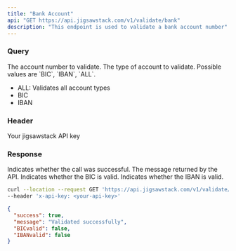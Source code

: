 ```yaml
---
title: "Bank Account"
api: "GET https://api.jigsawstack.com/v1/validate/bank"
description: "This endpoint is used to validate a bank account number"
---
```


### Query

<ParamField query="account_number" type="string" required>
  The account number to validate.
</ParamField>

<ParamField query="type" type="string" default="ALL" required>
  The type of account to validate. Possible values are `BIC`, `IBAN`, `ALL`.
  <ul>
    <li>ALL: Validates all account types</li>
    <li>BIC </li>
    <li>IBAN</li>
  </ul>
</ParamField>

### Header

<ParamField header="x-api-key" type="string" required>
  Your jigsawstack API key
</ParamField>

### Response

<ResponseField name="success" type="boolean">
  Indicates whether the call was successful.
</ResponseField>

<ResponseField name="message" type="string">
  The message returned by the API.
</ResponseField>

<ResponseField name="BICvalid" type="boolean">
  Indicates whether the BIC is valid.
</ResponseField>

<ResponseField name="IBANvalid" type="boolean">
  Indicates whether the IBAN is valid.
</ResponseField>

<RequestExample>

```bash Example Request
curl --location --request GET 'https://api.jigsawstack.com/v1/validate/bank?account_number=0033002200' \
--header 'x-api-key: <your-api-key>'
```

</RequestExample>

<ResponseExample>

```json Response
{
  "success": true,
  "message": "Validated successfully",
  "BICvalid": false,
  "IBANvalid": false
}
```

</ResponseExample>
